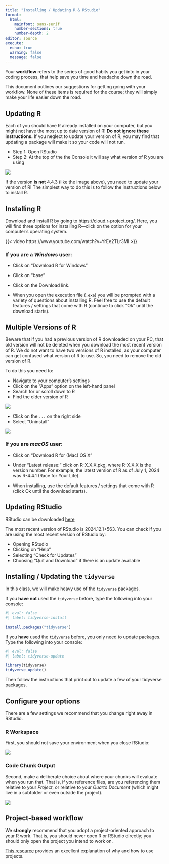 ```yaml
---
title: "Installing / Updating R & RStudio"
format: 
  html: 
    mainfont: sans-serif
    number-sections: true
    number-depth: 2
editor: source
execute: 
  echo: true
  warning: false
  message: false
---
```


Your **workflow** refers to the series of good habits you get into in your
coding process, that help save you time and headache down the road.

This document outlines our suggestions for getting going with your workflow. 
None of these items is required for the course; they will simply make your life
easier down the road.

## Updating R

Each of you should have R already installed on your computer, but you might not
have the most up to date version of R! **Do not ignore these instructions.** If
you neglect to update your version of R, you may find that updating a package
will make it so your code will not run.

-   Step 1: Open RStudio
-   Step 2: At the top of the the Console it will say what version of R you are
using

![](images/r-version.png){fig-alt="A screenshot of what version of R should appear when you open RStudio. The version reads 'R version 4.4.1 (2024-06-14) -- 'Race for Your Life'."}

If the version **is not** 4.4.3 (like the image above), you need to update your
version of R! The simplest way to do this is to follow the instructions below to
install R.

## Installing R

Download and install R by going to <https://cloud.r-project.org/>. Here, you
will find three options for installing R---click on the option for your
computer's operating system.

::: {.column-margin}
{{< video https://www.youtube.com/watch?v=YrEe2TLr3MI >}}
:::

### If you are a *Windows* user:

-   Click on “Download R for Windows”

-   Click on “base”

-   Click on the Download link.

-   When you open the execution file (`.exe`) you will be prompted with a
variety of questions about installing R. Feel free to use the default features /
settings that come with R (continue to click "Ok" until the download starts).

::: callout-warning
# Multiple Versions of R

Beware that if you had a previous version of R downloaded on your PC, that old
version will not be deleted when you download the most recent version of R. We
do not want to have two versions of R installed, as your computer can get
confused what version of R to use. So, you need to remove the old version of R.

To do this you need to:

-   Navigate to your computer's settings
-   Click on the "Apps" option on the left-hand panel
-   Search for or scroll down to R
-   Find the older version of R

![](images/multiple-versions-of-r.png){fig-alt="A screenshot of a PC with two different versions of R installed---version 4.3.1 and version 4.4.1."}

-   Click on the `...` on the right side
-   Select "Uninstall"

![](images/uninstall-old-r-version.png){fig-alt="A screenshot of selecting the (...) option to uninstall the older version of R."}
:::

### If you are *macOS* user:

-   Click on “Download R for (Mac) OS X”

-   Under “Latest release:” click on R-X.X.X.pkg, where R-X.X.X is the version
number. For example, the latest version of R as of July 1, 2024 was R-4.4.1
(Race for Your Life).

-   When installing, use the default features / settings that come with R (click
Ok until the download starts).

## Updating RStudio

RStudio can be downloaded [here](https://rstudio.com/products/rstudio/download/)

The most recent version of RStudio is 2024.12.1+563. You can check if you are
using the most recent version of RStudio by:

-   Opening RStudio
-   Clicking on "Help"
-   Selecting "Check for Updates"
-   Choosing "Quit and Download" if there is an update available

## Installing / Updating the `tidyverse`

In this class, we will make heavy use of the `tidyverse` packages.

If you **have not** used the `tidyverse` before, type the following into your
console:

```r
#| eval: false
#| label: tidyverse-install

install.packages("tidyverse")
```

If you **have** used the `tidyverse` before, you only need to update packages.
Type the following into your console:

```r
#| eval: false
#| label: tidyverse-update

library(tidyverse)
tidyverse_update()
```

Then follow the instructions that print out to update a few of your tidyverse
packages.

## Configure your options

There are a few settings we recommend that you change right away in RStudio.

### R Workspace

First, you should not save your environment when you close RStudio:

![](https://rstats.wtf/img/rstudio-workspace.png){fig-alt="A screenshot of the Global options screen, specifically focusing on the 'General' section of the options. There is a red arrow pointing to the box that says 'Restore .RData into workspace at startup', indicating that this box should not be checked (this option should be turned off). There is another red arrow pointing at the dropdown menu next to 'Save workspace to .RData on exit', indicating that the option should be 'Never'."}

### Code Chunk Output

Second, make a deliberate choice about where your chunks will evaluate when you
run that. That is, if you reference files, are you referencing them relative to
your *Project*, or relative to your *Quarto Document* (which might live in a
subfolder or even outside the project).

![](images/directory_option.png){fig-alt="A screenshot of the Global options screen, specifically focusing on the 'R Markdown' section of the options. There is a red box around the option for 'Evaluate chunks in directory:' where there is a drop down menu for where the output of the code chunks will be displayed. The option selected is 'Document' which means that the output of the code chunks will be shown in the document (not in a separate tab) beneath the code chunk."}

## Project-based workflow

We **strongly** recommend that you adopt a project-oriented approach to your R
work. That is, you should never open R or RStudio directly; you should only open
the project you intend to work on.

[This resource](https://rstats.wtf/project-oriented-workflow.html) provides an
excellent explanation of why and how to use projects.
